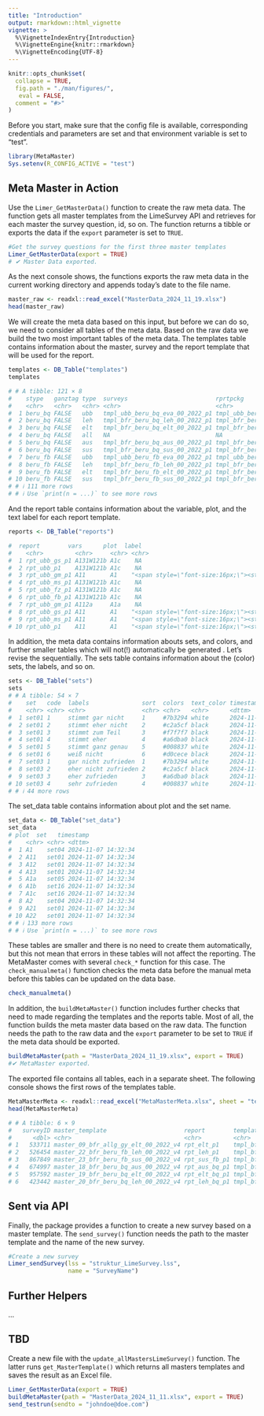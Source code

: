 ```yaml
---
title: "Introduction"
output: rmarkdown::html_vignette
vignette: >
  %\VignetteIndexEntry{Introduction}
  %\VignetteEngine{knitr::rmarkdown}
  %\VignetteEncoding{UTF-8}
---
```


```r
knitr::opts_chunk$set(
  collapse = TRUE,
  fig.path = "./man/figures/",
   eval = FALSE,
  comment = "#>"
)

```


Before you start, make sure that the config file is available, corresponding credentials and parameters are set and that environment variable is set to "test".



```r
library(MetaMaster)
Sys.setenv(R_CONFIG_ACTIVE = "test")
```


## Meta Master in Action

Use the `Limer_GetMasterData()` function to create the raw meta data. The function gets all master templates from the LimeSurvey API and retrieves for each master the survey question, id, so on. The function returns a tibble or exports the data if the `export` parameter is set to `TRUE`.

```r
#Get the survey questions for the first three master templates
Limer_GetMasterData(export = TRUE)
# ✔ Master Data exported.  
```

As the next console shows, the functions exports the raw meta data in the current working directory and appends today's date to the file name.
 
```r
master_raw <- readxl::read_excel("MasterData_2024_11_19.xlsx")
head(master_raw)
```

We will create the meta data based on this input, but before we can do so, we need to consider all tables of the meta data. Based on the raw data we build the two most important tables of the meta data. The templates table contains information about the master, survey and the report template that will be used for the report.



```r
templates <- DB_Table("templates")
templates

# # A tibble: 121 × 8
#    stype   ganztag type  surveys                         rprtpckg                        ubb   report_tmpl   timestamp          
#    <chr>   <chr>   <chr> <chr>                           <chr>                           <chr> <chr>         <dttm>             
#  1 beru_bq FALSE   ubb   tmpl_ubb_beru_bq_eva_00_2022_p1 tmpl_ubb_beru_bq_eva_00_2022_p1 TRUE  rpt_ubb_p1    2024-11-06 20:35:07
#  2 beru_bq FALSE   leh   tmpl_bfr_beru_bq_leh_00_2022_p1 tmpl_bfr_beru_bq_00_2022_p1     FALSE rpt_leh_bq_p1 2024-11-06 20:35:07
#  3 beru_bq FALSE   elt   tmpl_bfr_beru_bq_elt_00_2022_p1 tmpl_bfr_beru_bq_00_2022_p1     FALSE rpt_elt_bq_p1 2024-11-06 20:35:07
#  4 beru_bq FALSE   all   NA                              NA                              FALSE rpt_all_bq_p1 2024-11-06 20:35:07
#  5 beru_bq FALSE   aus   tmpl_bfr_beru_bq_aus_00_2022_p1 tmpl_bfr_beru_bq_00_2022_p1     FALSE rpt_aus_bq_p1 2024-11-06 20:35:07
#  6 beru_bq FALSE   sus   tmpl_bfr_beru_bq_sus_00_2022_p1 tmpl_bfr_beru_bq_00_2022_p1     FALSE rpt_sus_bq_p1 2024-11-06 20:35:07
#  7 beru_fb FALSE   ubb   tmpl_ubb_beru_fb_eva_00_2022_p1 tmpl_ubb_beru_fb_eva_00_2022_p1 TRUE  rpt_ubb_fb_p1 2024-11-06 20:35:07
#  8 beru_fb FALSE   leh   tmpl_bfr_beru_fb_leh_00_2022_p1 tmpl_bfr_beru_fb_00_2022_p1     FALSE rpt_leh_fb_p1 2024-11-06 20:35:07
#  9 beru_fb FALSE   elt   tmpl_bfr_beru_fb_elt_00_2022_p1 tmpl_bfr_beru_fb_00_2022_p1     FALSE rpt_elt_p1    2024-11-06 20:35:07
# 10 beru_fb FALSE   sus   tmpl_bfr_beru_fb_sus_00_2022_p1 tmpl_bfr_beru_fb_00_2022_p1     FALSE rpt_sus_fb_p1 2024-11-06 20:35:07
# # ℹ 111 more rows
# # ℹ Use `print(n = ...)` to see more rows
```

And the report table contains information about the variable, plot, and the text label for each report template.


```r
reports <- DB_Table("reports")

#  report        vars      plot  label                                                                        label_short sets  type  timestamp          
#    <chr>         <chr>     <chr> <chr>                                                                        <chr>       <chr> <chr> <dttm>             
#  1 rpt_ubb_gs_p1 A131W121b A1c    NA                                                                          A1.3.1_W1.… set16 ubb   2024-11-15 13:35:35
#  2 rpt_ubb_p1    A131W121b A1c    NA                                                                          A1.3.1_W1.… set16 ubb   2024-11-15 13:35:35
#  3 rpt_ubb_gm_p1 A11       A1    "<span style=\"font-size:16px;\"><strong>A1.1 Der Unterricht wird durch Stö… A1.1 Der U… set04 ubb   2024-11-15 13:35:35
#  4 rpt_ubb_ms_p1 A131W121b A1c    NA                                                                          A1.3.1_W1.… set16 ubb   2024-11-15 13:35:35
#  5 rpt_ubb_fz_p1 A131W121b A1c    NA                                                                          A1.3.1_W1.… set16 ubb   2024-11-15 13:35:35
#  6 rpt_ubb_fb_p1 A131W121b A1c    NA                                                                          A1.3.1_W1.… set16 ubb   2024-11-15 13:35:35
#  7 rpt_ubb_gm_p1 A112a     A1a    NA                                                                          A1.1.2a  L… set05 ubb   2024-11-15 13:35:35
#  8 rpt_ubb_gs_p1 A11       A1    "<span style=\"font-size:16px;\"><strong>A1.1 Der Unterricht wird durch Stö… A1.1 Der U… set04 ubb   2024-11-15 13:35:35
#  9 rpt_ubb_ms_p1 A11       A1    "<span style=\"font-size:16px;\"><strong>A1.1 Der Unterricht wird durch Stö… A1.1 Der U… set04 ubb   2024-11-15 13:35:35
# 10 rpt_ubb_p1    A11       A1    "<span style=\"font-size:16px;\"><strong>A1.1 Der Unterricht wird durch Stö… A1.1 Der U… set04 ubb   2024-11-15 13:35:35
```




In addition, the meta data contains information abouts sets, and colors, and further smaller tables which will not(!) automatically be generated . Let's revise the sequentially. The sets table contains information about the (color) sets, the labels, and so on.

```r
sets <- DB_Table("sets")
sets
# # A tibble: 54 × 7
#    set   code  labels               sort  colors  text_color timestamp          
#    <chr> <chr> <chr>                <chr> <chr>   <chr>      <dttm>             
#  1 set01 1     stimmt gar nicht     1     #7b3294 white      2024-11-07 14:32:34
#  2 set01 2     stimmt eher nicht    2     #c2a5cf black      2024-11-07 14:32:34
#  3 set01 3     stimmt zum Teil      3     #f7f7f7 black      2024-11-07 14:32:34
#  4 set01 4     stimmt eher          4     #a6dba0 black      2024-11-07 14:32:34
#  5 set01 5     stimmt ganz genau    5     #008837 white      2024-11-07 14:32:34
#  6 set01 6     weiß nicht           6     #d0cece black      2024-11-07 14:32:34
#  7 set03 1     gar nicht zufrieden  1     #7b3294 white      2024-11-07 14:32:34
#  8 set03 2     eher nicht zufrieden 2     #c2a5cf black      2024-11-07 14:32:34
#  9 set03 3     eher zufrieden       3     #a6dba0 black      2024-11-07 14:32:34
# 10 set03 4     sehr zufrieden       4     #008837 white      2024-11-07 14:32:34
# # ℹ 44 more rows
```

The set_data table contains information about plot and the set name.



```r
set_data <- DB_Table("set_data")
set_data
# plot  set   timestamp          
#    <chr> <chr> <dttm>             
#  1 A1    set04 2024-11-07 14:32:34
#  2 A11   set01 2024-11-07 14:32:34
#  3 A12   set01 2024-11-07 14:32:34
#  4 A13   set01 2024-11-07 14:32:34
#  5 A1a   set05 2024-11-07 14:32:34
#  6 A1b   set16 2024-11-07 14:32:34
#  7 A1c   set16 2024-11-07 14:32:34
#  8 A2    set04 2024-11-07 14:32:34
#  9 A21   set01 2024-11-07 14:32:34
# 10 A22   set01 2024-11-07 14:32:34
# # ℹ 133 more rows
# # ℹ Use `print(n = ...)` to see more rows
```

These tables are smaller and there is no need to create them automatically, but this not mean that errors in these tables will not affect the reporting. The MetaMaster comes with several `check_*` function for this case. The `check_manualmeta()` function checks the meta data before the manual meta before this tables can be updated on the data base.


```r
check_manualmeta()
```

In addition, the `buildMetaMaster()` function includes further checks that need to made regarding the templates and the reports table. Most of all, the function builds the meta master data based on the raw data. The function needs the path to the raw data and the `export` parameter to be set to `TRUE` if the meta data should be exported.

```r
buildMetaMaster(path = "MasterData_2024_11_19.xlsx", export = TRUE)
#✔ MetaMaster exported.
```


The exported file contains all tables, each in a separate sheet. The following console shows the first rows of the templates table.

```r
MetaMasterMeta <- readxl::read_excel("MetaMasterMeta.xlsx", sheet = "templates")
head(MetaMasterMeta)

# # A tibble: 6 × 9
#   surveyID master_template                      report        template                        ubb   stype   type  ganztag timestamp          
#      <dbl> <chr>                                <chr>         <chr>                           <chr> <chr>   <chr> <chr>   <dttm>             
# 1   533711 master_09_bfr_allg_gy_elt_00_2022_v4 rpt_elt_p1    tmpl_bfr_beru_fb_elt_00_2022_p1 FALSE beru_fb elt   FALSE   2024-11-19 09:07:54
# 2   526454 master_22_bfr_beru_fb_leh_00_2022_v4 rpt_leh_p1    tmpl_bfr_beru_fb_leh_00_2022_p1 FALSE beru_fb leh   FALSE   2024-11-19 09:07:54
# 3   867849 master_23_bfr_beru_fb_sus_00_2022_v4 rpt_sus_fb_p1 tmpl_bfr_beru_fb_sus_00_2022_p1 FALSE beru_fb sus   FALSE   2024-11-19 09:07:54
# 4   674997 master_18_bfr_beru_bq_aus_00_2022_v4 rpt_aus_bq_p1 tmpl_bfr_beru_bq_aus_00_2022_p1 FALSE beru_bq aus   FALSE   2024-11-19 09:07:54
# 5   957592 master_19_bfr_beru_bq_elt_00_2022_v4 rpt_elt_bq_p1 tmpl_bfr_beru_bq_elt_00_2022_p1 FALSE beru_bq elt   FALSE   2024-11-19 09:07:54
# 6   423442 master_20_bfr_beru_bq_leh_00_2022_v4 rpt_leh_bq_p1 tmpl_bfr_beru_bq_leh_00_2022_p1 FALSE beru_bq leh   FALSE   2024-11-19 09:07:5
```















## Sent via API

Finally, the package provides a function to create a new survey based on a master template. The `send_survey()` function needs the path to the master template and the name of the new survey.

```r
#Create a new survey
Limer_sendSurvey(lss = "struktur_LimeSurvey.lss",
                 name = "SurveyName")
```

## Further Helpers

... 

## TBD

Create a new file with the `update_allMastersLimeSurvey()` function. The latter runs `get_MasterTemplate()` which returns all masters templates and saves the result as an Excel file. 


```r
Limer_GetMasterData(export = TRUE)
buildMetaMaster(path = "MasterData_2024_11_11.xlsx", export = TRUE)
send_testrun(sendto = "johndoe@doe.com")
```

